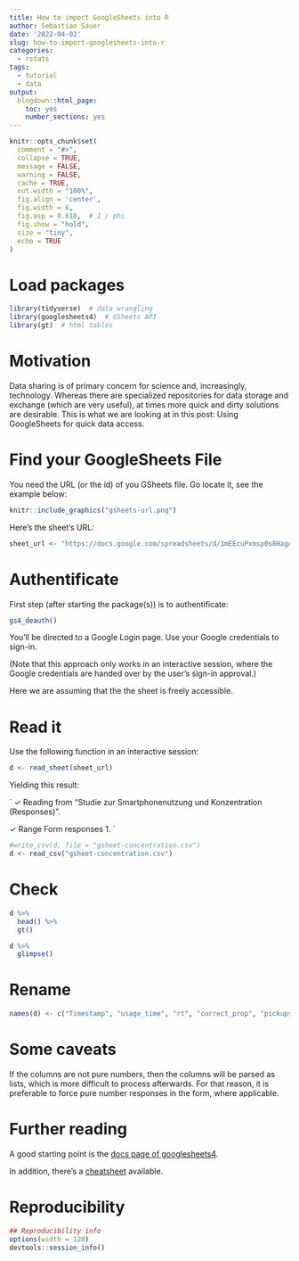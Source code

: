 ```yaml
---
title: How to import GoogleSheets into R
author: Sebastian Sauer
date: '2022-04-02'
slug: how-to-import-googlesheets-into-r
categories:
  - rstats
tags:
  - tutorial
  - data
output:
  blogdown::html_page:
    toc: yes
    number_sections: yes
---
```




```r
knitr::opts_chunk$set(
  comment = "#>",
  collapse = TRUE,
  message = FALSE,
  warning = FALSE,
  cache = TRUE,
  out.width = "100%",
  fig.align = 'center',
  fig.width = 6,
  fig.asp = 0.618,  # 1 / phi
  fig.show = "hold",
  size = "tiny",
  echo = TRUE
)
```



# Load packages

```r
library(tidyverse)  # data wrangling
library(googlesheets4)  # GSheets API
library(gt)  # html tables
```



# Motivation

Data sharing is of primary concern for science and, increasingly, technology.
Whereas there are specialized repositories for data storage and exchange (which are very useful),
at times more quick and dirty solutions are desirable.
This is what we are looking at in this post:
Using GoogleSheets for quick data access.


# Find your GoogleSheets File

You need the URL (or the id) of you GSheets file.
Go locate it,
see the example below:

```r
knitr::include_graphics("gsheets-url.png")
```


Here's the sheet's URL:

```r
sheet_url <- "https://docs.google.com/spreadsheets/d/1mEEcuPxmsp0s8HagAXXEbGgPwxQ_IAc2Hhura6qW-eA/edit?usp=sharing"
```



# Authentificate

First step (after starting the package(s)) is to authentificate:

```r
gs4_deauth()
```

You'll be directed to a Google Login page. Use your Google credentials to sign-in.

(Note that this approach only works in an interactive session, where the
Google credentials are handed over by the user's sign-in approval.)

Here we are assuming that the the sheet is freely accessible.



# Read it

Use the following function in an interactive session:

```r
d <- read_sheet(sheet_url)
```

Yielding this result:

`
✓ Reading from "Studie zur Smartphonenutzung und Konzentration (Responses)".

✓ Range Form responses 1.
`


```r
#write_csv(d, file = "gsheet-concentration.csv")
d <- read_csv("gsheet-concentration.csv")
```



# Check


```r
d %>% 
  head() %>% 
  gt()
```

```r
d %>% 
  glimpse()
```


# Rename

```r
names(d) <- c("Timestamp", "usage_time", "rt", "correct_prop", "pickups_n", "sex")
```


# Some caveats

If the columns are not pure numbers,
then the columns will be parsed as lists,
which is more difficult to process afterwards.
For that reason, it is preferable to force pure number responses in the form,
where applicable.


# Further reading

A good starting point is the [docs page of googlesheets4](https://googlesheets4.tidyverse.org/).

In addition, there's a [cheatsheet](https://github.com/rstudio/cheatsheets/blob/main/data-import.pdf) available.



# Reproducibility

```r
## Reproducibility info
options(width = 120)
devtools::session_info()

```


